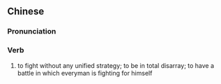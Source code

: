{{also|混战}}
==Chinese==
{{zh-forms|s=混战}}

===Pronunciation===
{{zh-pron
|m=hùnzhàn
|mn=hūn-chiàn
|cat=v
}}

===Verb===
{{zh-verb}}

# {{lb|zh|literary}} to fight without any unified strategy; to be in total disarray; to have a battle in which everyman is fighting for himself